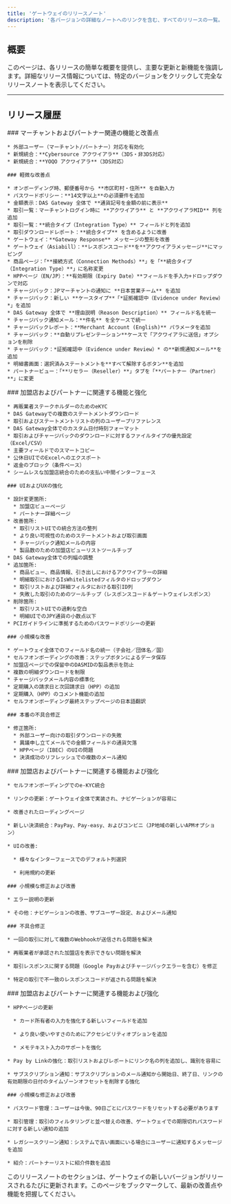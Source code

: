 ```yaml
---
title: 'ゲートウェイのリリースノート'
description: '各バージョンの詳細なノートへのリンクを含む、すべてのリリースの一覧。'
---
```


## **概要**

このページは、各リリースの簡単な概要を提供し、主要な更新と新機能を強調します。詳細なリリース情報については、特定のバージョンをクリックして完全なリリースノートを表示してください。

***

## **リリース履歴**

<Update label="2025-05-06" description="リリース 22">
  <div style={{ fontSize: '12px', lineHeight: '1.1' }}>
    ### マーチャントおよびパートナー関連の機能と改善点

    * 外部ユーザー（マーチャント/パートナー）対応を有効化  
    * 新規統合：**Cybersource アクワイアラ**（3DS・非3DS対応）  
    * 新規統合：**YOQO アクワイアラ**（3DS対応）

    ### 軽微な改善点

    * オンボーディング時、郵便番号から **市区町村・住所** を自動入力  
    * パスワードポリシー：**14文字以上**の必須要件を追加  
    * 金額表示：DAS Gateway 全体で **通貨記号を金額の前に表示**  
    * 取引一覧：マーチャントログイン時に **アクワイアラ** と **アクワイアラMID** 列を追加  
    * 取引一覧：**統合タイプ（Integration Type）** フィールドと列を追加  
    * 取引ダウンロードレポート：**統合タイプ** を含めるように改善  
    * ゲートウェイ：**Gateway Response** メッセージの整形を改善  
    * ゲートウェイ（Asiabill）：**レスポンスコード**を**アクワイアラメッセージ**にマッピング  
    * 商品ページ：「**接続方式（Connection Methods）**」を「**統合タイプ（Integration Type）**」に名称変更  
    * HPPページ（EN/JP）：**有効期限（Expiry Date）**フィールドを手入力+ドロップダウンで対応  
    * チャージバック：JPマーチャントの通知に **日本営業チーム** を追加  
    * チャージバック：新しい **ケースタイプ**「*証拠確認中（Evidence under Review）*」を追加  
    * DAS Gateway 全体で **理由説明（Reason Description）** フィールド名を統一  
    * チャージバック通知メール：**件名** を全ケースで統一  
    * チャージバックレポート：**Merchant Account (English)** パラメータを追加  
    * チャージバック：**自動リプレゼンテーション**ケースで「アクワイアラに送信」オプションを削除  
    * チャージバック：*証拠確認中（Evidence under Review）* の**新規通知メール**を追加  
    * 明細書画面：選択済みステートメントを**すべて解除するボタン**を追加  
    * パートナービュー：「**リセラー（Reseller）**」タブを「**パートナー（Partner）**」に変更  

  </div>
</Update>


<Update label="2025-02-12" description="リリース 21">
  <div style={{ fontSize: '12px', lineHeight: '1.1' }}>
    ### 加盟店およびパートナーに関連する機能と強化

    * 再販業者ステークホルダーのためのeKYC
    * DAS Gatewayでの複数のステートメントダウンロード
    * 取引およびステートメントリストの列のユーザープリファレンス
    * DAS Gateway全体でのカスタム日付時刻フォーマット
    * 取引およびチャージバックのダウンロードに対するファイルタイプの優先設定（Excel/CSV）
    * 主要フィールドでのスマートコピー
    * 公休日UIでのExcelへのエクスポート
    * 返金のブロック（条件ベース）
    * シームレスな加盟店統合のための支払い中間インターフェース

    ### UIおよびUXの強化

    * 設計変更箇所:
      * 加盟店ビューページ
      * パートナー詳細ページ
    * 改善箇所:
      * 取引リストUIでの統合方法の整列
      * より良い可視性のためのステートメントおよび取引画面
      * チャージバック通知メールの内容
      * 製品数のための加盟店ビューリストツールチップ
    * DAS Gateway全体での列幅の調整
    * 追加箇所:
      * 商品ビュー、商品情報、引き出しにおけるアクワイアラーの詳細
      * 明細取引におけるIsWhitelistedフィルタのドロップダウン
      * 取引リストおよび詳細フィルタにおける取引ID列
      * 失敗した取引のためのツールチップ（レスポンスコード＆ゲートウェイレスポンス）
    * 削除箇所:
      * 取引リストUIでの過剰な空白
      * 明細UIでのJPY通貨の小数点以下
    * PCIガイドラインに準拠するためのパスワードポリシーの更新

    ### 小規模な改善

    * ゲートウェイ全体でのフィールド名の統一（子会社／団体名／国）
    * セルフオンボーディングの改善：ステップボタンによるデータ保存
    * 加盟店ページでの保留中のDASMIDの製品表示を防止
    * 複数の明細ダウンロードを制限
    * チャージバックメール内容の標準化
    * 定期購入の請求日と次回請求日（HPP）の追加
    * 定期購入（HPP）のコメント機能の追加
    * セルフオンボーディング最終ステップページの日本語翻訳

    ### 本番の不具合修正

    * 修正箇所:
      * 外部ユーザー向けの取引ダウンロードの失敗
      * 異議申し立てメールでの金額フィールドの通貨欠落
      * HPPページ（IBEC）のUIの問題
      * 決済成功のリフレッシュでの複数のメール通知
  </div>
</Update>

<Update label="2024-12-03" description="リリース 20">
  <div style={{ fontSize: '12px', lineHeight: '1.1' }}>
    ### 加盟店およびパートナーに関連する機能および強化

    * セルフオンボーディングでのe-KYC統合

    * リンクの更新：ゲートウェイ全体で実装され、ナビゲーションが容易に

    * 改善されたローディングページ

    * 新しい決済統合：PayPay、Pay-easy、およびコンビニ（JP地域の新しいAPMオプション）

    * UIの改善:

      * 様々なインターフェースでのデフォルト列選択

      * 利用規約の更新

    ### 小規模な修正および改善

    * エラー説明の更新

    * その他：ナビゲーションの改善、サブユーザー設定、およびメール通知

    ### 不具合修正

    * 一回の取引に対して複数のWebhookが送信される問題を解決

    * 再販業者が承認された加盟店を表示できない問題を解決

    * 取引レスポンスに関する問題（Google Payおよびチャージバックエラーを含む）を修正

    * 特定の取引で不一致のレスポンスコードが返される問題を解決
  </div>
</Update>

<Update label="2024-10-01" description="リリース 19">
  <div style={{ fontSize: '12px', lineHeight: '1.1' }}>
    ### 加盟店およびパートナーに関連する機能および強化

    * HPPページの更新

      * カード所有者の入力を強化する新しいフィールドを追加

      * より良い使いやすさのためにアクセシビリティオプションを追加

      * メモテキスト入力のサポートを強化

    * Pay by Linkの強化：取引リストおよびレポートにリンク名の列を追加し、識別を容易に

    * サブスクリプション通知：サブスクリプションのメール通知から開始日、終了日、リンクの有効期限の日付のタイムゾーンオフセットを削除する強化

    ### 小規模な修正および改善

    * パスワード管理：ユーザーは今後、90日ごとにパスワードをリセットする必要があります

    * 取引管理：取引のフィルタリングと並べ替えの改善、ゲートウェイでの期限切れパスワードに対する新しい通知の追加

    * レガシースクリーン通知：システムで古い画面にいる場合にユーザーに通知するメッセージを追加

    * 紹介：パートナーリストに紹介件数を追加
  </div>
</Update>

<Note>
  このリリースノートのセクションは、ゲートウェイの新しいバージョンがリリースされるたびに更新されます。このページをブックマークして、最新の改善点や機能を把握してください。
</Note>
